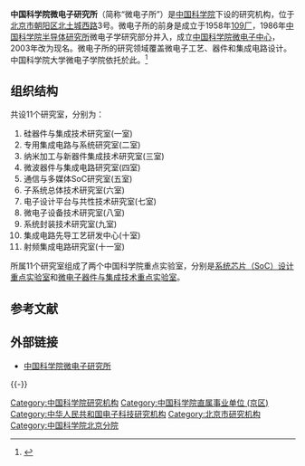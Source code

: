'''中国科学院微电子研究所'''（简称“微电子所”）是[[中国科学院|中国科学院]]下设的研究机构，位于[[北京市|北京市]][[朝阳区|朝阳区]][[北土城西路|北土城西路]]3号。微电子所的前身是成立于1958年[[109厂|109厂]]，1986年[[中国科学院半导体研究所|中国科学院半导体研究所]]微电子学研究部分并入，成立[[中国科学院微电子中心|中国科学院微电子中心]]，2003年改为现名。微电子所的研究领域覆盖微电子工艺、器件和集成电路设计。中国科学院大学微电子学院依托於此。<ref>{{Cite web | title = 中国科学院大学微电子学院揭牌仪式暨教育培养方案研讨会举行 | url = http://www.ucas.ac.cn/site/158?u=61366 | publisher = 中国科学院大学 | date = 2013-11-05 | accessdate = 2013-11-08 | archive-date = 2014-10-31 | archive-url = https://web.archive.org/web/20141031075609/http://www.ucas.ac.cn/site/158?u=61366 | dead-url = no }}</ref>

==组织结构==
共设11个研究室，分别为：
# 硅器件与集成技术研究室(一室)
# 专用集成电路与系统研究室(二室)
# 纳米加工与新器件集成技术研究室(三室)
# 微波器件与集成电路研究室(四室)
# 通信与多媒体SoC研究室(五室)
# 子系统总体技术研究室(六室)
# 电子设计平台与共性技术研究室(七室)
# 微电子设备技术研究室(八室)
# 系统封装技术研究室(九室)
# 集成电路先导工艺研发中心(十室)
# 射频集成电路研究室(十一室)

所属11个研究室组成了两个中国科学院重点实验室，分别是[[系统芯片（SoC）设计重点实验室|系统芯片（SoC）设计重点实验室]]和[[微电子器件与集成技术重点实验室|微电子器件与集成技术重点实验室]]。

==参考文献==
{{reflist}}

== 外部链接 ==
* [http://www.ime.cas.cn 中国科学院微电子研究所]{{Wayback|url=http://www.ime.cas.cn/ |date=20200605122341 }}

{{-}}
{{中国科学院大学}}

[[Category:中国科学院研究机构|Category:中国科学院研究机构]]
[[Category:中国科学院直属事业单位_(京区)|Category:中国科学院直属事业单位 (京区)]]
[[Category:中华人民共和国电子科技研究机构|Category:中华人民共和国电子科技研究机构]]
[[Category:北京市研究机构|Category:北京市研究机构]]
[[Category:中国科学院北京分院|Category:中国科学院北京分院]]

{{science-stub}}